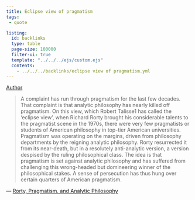 ```yaml
---
title: Eclipse view of pragmatism
tags:
 - quote 

listing:
  id: backlinks
  type: table
  page-size: 100000
  filter-ui: true
  template: "../../../ejs/custom.ejs"
  contents:
    - ../../../backlinks/eclipse view of pragmatism.yml
---
```

[Author](/docs/phil/people/Cheryl Misak.html)

> A complaint has run through pragmatism for the last few decades. That complaint is that analytic philosophy has nearly killed off pragmatism. On this view, which Robert Talisse1 has called the ‘eclipse view’, when Richard Rorty brought his considerable talents to the pragmatist scene in the 1970s, there were very few pragmatists or students of American philosophy in top-tier American universities. Pragmatism was operating on the margins, driven from philosophy departments by the reigning analytic philosophy. Rorty resurrected it from its near-death, but in a resolutely anti-analytic version, a version despised by the ruling philosophical class. The idea is that pragmatism is set against analytic philosophy and has suffered from challenging this wrong-headed but domineering winner of the philosophical stakes. A sense of persecution has thus hung over certain quarters of American pragmatism.

— [Rorty, Pragmatism, and Analytic Philosophy](/docs/phil/works/Rorty, Pragmatism, and Analytic Philosophy.html)